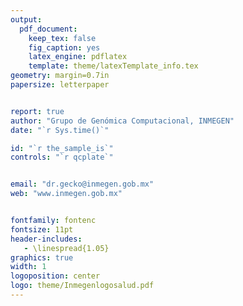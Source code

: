 ```yaml
---
output: 
  pdf_document:
    keep_tex: false
    fig_caption: yes
    latex_engine: pdflatex
    template: theme/latexTemplate_info.tex
geometry: margin=0.7in
papersize: letterpaper


report: true
author: "Grupo de Genómica Computacional, INMEGEN"
date: "`r Sys.time()`"

id: "`r the_sample_is`"
controls: "`r qcplate`"


email: "dr.gecko@inmegen.gob.mx"
web: "www.inmegen.gob.mx"


fontfamily: fontenc
fontsize: 11pt
header-includes:
   - \linespread{1.05}
graphics: true
width: 1
logoposition: center
logo: theme/Inmegenlogosalud.pdf
---
```



